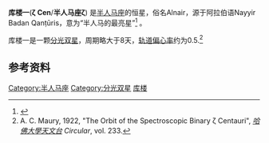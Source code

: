 {{Starbox begin
| name=库楼一 }}
{{Starbox observe
| epoch=J2000.0
| ra=13<sup>h</sup>55<sup>m</sup>32.4<sup>s</sup>
| dec=−47°17′18″
| appmag_v=2.55
| 星官=[[角宿|角宿]] [[:Category:库楼_(星官)|库楼]]
| constell=[[半人马座|半人马座]] }}
{{Starbox character
| class=B2.5IV
| b-v=−0.22
| u-b=−0.92
| variable=none }}
{{Starbox astrometry
| radial_v=+6.5
| prop_mo_ra=−57.14
| prop_mo_dec=−44.75
| parallax=8.48
| p_error=0.74
| dist_ly=385
| dist_pc=118
| absmag_v=−2.81 }}
{{Starbox catalog
| names=Alnair, [[Harvard_Revised_catalogue|HR]] 5231, [[Henry_Draper_catalogue|HD]] 121263, [[Smithsonian_Astrophysical_Observatory_Star_Catalog|SAO]] 224538, [[Cordoba_Durchmusterung|CD]]−46°8949, [[Cape_Photographic_Durchmusterung|CP]]−46°6560, [[Hipparcos_catalogue|HIP]] 68002, GC 18809 }}
{{Starbox reference
| Simbad=HD+121263
}}
{{Starbox end}}

'''库楼一'''('''ζ Cen'''/'''半人马座ζ''') 是[[半人马座|半人马座]]的恒星，俗名Alnair，源于阿拉伯语Nayyir Badan Qanṭūris，意为“半人马的最亮星”<ref>{{cite book
  |author= Kunitzsch, P., & Smart, T.,
  |year = 2006
  |title = A Dictionary of Modern star Names: A Short Guide to 254 Star Names and Their Derivations
  |edition = 2nd rev.
  |publisher = [[New_Track_Media#Sky_Publishing|Sky Pub]]
  |location = [[Cambridge,_Massachusetts|Cambridge]], [[Massachusetts|MA]]
  |isbn = 9781931559447
  |page = 4}}</ref> 。

库楼一是一颗[[分光双星|分光双星]]，周期略大于8天，[[轨道偏心率|轨道偏心率]]约为0.5.<ref>A. C. Maury, 1922, "The Orbit of the Spectroscopic Binary ζ Centauri", ''[[哈佛大學天文台|哈佛大學天文台]] Circular'', vol. 233.</ref>

==参考资料==
{{Reflist}}

{{star-stub}}
{{半人馬座恆星}}
{{星官|库楼|10|1}}

[[Category:半人马座|Category:半人马座]]
[[Category:分光双星|Category:分光双星]]
[[Category:库楼_(星官)|库楼]]